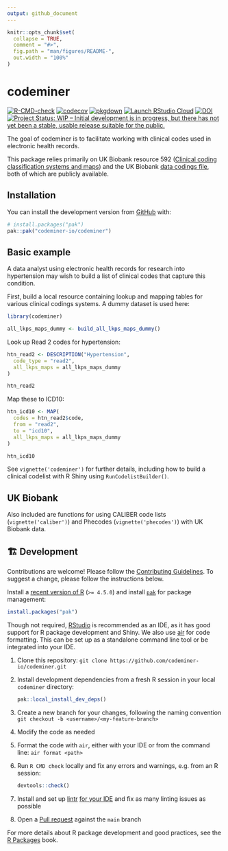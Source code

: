 ```yaml
---
output: github_document
---
```


<!-- README.md is generated from README.Rmd. Please edit that file -->

```r
knitr::opts_chunk$set(
  collapse = TRUE,
  comment = "#>",
  fig.path = "man/figures/README-",
  out.width = "100%"
)
```

# codeminer

<!-- badges: start -->

[![R-CMD-check](https://github.com/codeminer-io/codeminer/actions/workflows/R-CMD-check.yaml/badge.svg)](https://github.com/codeminer-io/codeminer/actions/workflows/R-CMD-check.yaml)
[![codecov](https://codecov.io/gh/codeminer-io/codeminer/graph/badge.svg?token=AO69EQDLKI)](https://codecov.io/gh/codeminer-io/codeminer)
[![pkgdown](https://github.com/codeminer-io/codeminer/workflows/pkgdown/badge.svg)](https://github.com/codeminer-io/codeminer/actions)
[![Launch RStudio Cloud](https://img.shields.io/badge/RStudio-Cloud-blue)](https://rstudio.cloud/project/4007004)
[![DOI](https://zenodo.org/badge/485945478.svg)](https://zenodo.org/badge/latestdoi/485945478)
[![Project Status: WIP – Initial development is in progress, but there has not yet been a stable, usable release suitable for the public.](https://www.repostatus.org/badges/latest/wip.svg)](https://www.repostatus.org/#wip)
<!-- badges: end -->

The goal of codeminer is to facilitate working with clinical codes used in electronic health records.

This package relies primarily on UK Biobank resource 592 ([Clinical coding classification systems and maps](https://biobank.ndph.ox.ac.uk/ukb/refer.cgi?id=592)) and the UK Biobank [data codings file](https://biobank.ctsu.ox.ac.uk/crystal/exinfo.cgi?src=accessing_data_guide), both of which are publicly available.

## Installation

You can install the development version from [GitHub](https://github.com/) with:

```r
# install.packages("pak")
pak::pak("codeminer-io/codeminer")
```

## Basic example

A data analyst using electronic health records for research into hypertension may wish to build a list of clinical codes that capture this condition.

First, build a local resource containing lookup and mapping tables for various clinical codings systems. A dummy dataset is used here:

```r
library(codeminer)

all_lkps_maps_dummy <- build_all_lkps_maps_dummy()
```

Look up Read 2 codes for hypertension:

```r
htn_read2 <- DESCRIPTION("Hypertension",
  code_type = "read2",
  all_lkps_maps = all_lkps_maps_dummy
)

htn_read2
```

Map these to ICD10:

```r
htn_icd10 <- MAP(
  codes = htn_read2$code,
  from = "read2",
  to = "icd10",
  all_lkps_maps = all_lkps_maps_dummy
)

htn_icd10
```

See `vignette('codeminer')` for further details, including how to build a clinical codelist with R Shiny using `RunCodelistBuilder()`.

## UK Biobank

Also included are functions for using CALIBER code lists (`vignette('caliber')`) and Phecodes (`vignette('phecodes')`) with UK Biobank data.

## 🏗️ Development

Contributions are welcome! Please follow the [Contributing Guidelines](https://github.com/codeminer-io/codeminer/blob/main/CONTRIBUTING.md).
To suggest a change, please follow the instructions below.

Install a [recent version of R](https://www.r-project.org/) (`>= 4.5.0`) and install [`pak`](https://pak.r-lib.org/) for package management:

```r
install.packages("pak")
```

Though not required, [RStudio](https://posit.co/download/rstudio-desktop/) is recommended as an IDE,
as it has good support for R package development and Shiny.
We also use [air](https://posit-dev.github.io/air/) for code formatting. This can be set up as a standalone
command line tool or be integrated into your IDE.

1. Clone this repository: `git clone https://github.com/codeminer-io/codeminer.git`
1. Install development dependencies from a fresh R session in your local `codeminer` directory:

    ```r
    pak::local_install_dev_deps()
    ```

1. Create a new branch for your changes, following the naming convention `git checkout -b <username>/<my-feature-branch>`
1. Modify the code as needed
1. Format the code with `air`, either with your IDE or from the command line: `air format <path>`
1. Run `R CMD check` locally and fix any errors and warnings, e.g. from an R session:

    ```r
    devtools::check()
    ```

1. Install and set up [lintr](https://lintr.r-lib.org/) [for your IDE](https://lintr.r-lib.org/articles/editors.html)
   and fix as many linting issues as possible
1. Open a [Pull request](https://github.com/codeminer-io/codeminer/pulls) against the `main` branch


For more details about R package development and good practices, see the [R Packages](https://r-pkgs.org/) book.

